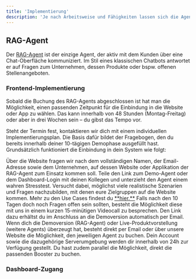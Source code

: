 ```yaml
---
title: 'Implementierung'
description: 'Je nach Arbeitsweise und Fähigkeiten lassen sich die Agents unterschiedlich in deine Unternehmensprozesse integrieren.'
---
```


## RAG-Agent

Der [RAG-Agent](https://docs.pzlr.ai/rag-agent/rag) ist der einzige Agent, der aktiv mit dem Kunden über eine Chat-Oberfläche kommuniziert. Im Stil eines klassischen Chatbots antwortet er auf Fragen zum Unternehmen, dessen Produkte oder bspw. offenen Stellenangeboten.

### Frontend-Implementierung

Sobald die Buchung des RAG-Agents abgeschlossen ist hat man die Möglichkeit, einen passenden Zeitpunkt für die Einbindung in die Website oder App zu wählen. Das kann innerhalb von 48 Stunden (Montag-Freitag) oder aber in drei Wochen sein – du gibst das Tempo vor.

Steht der Termin fest, kontaktieren wir dich mit einem individuellen Implementierungsplan. Die Basis dafür bildet der Fragebogen, den du bereits innerhalb deiner 10-tägigen Demophase ausgefüllt hast. Grundsätzlich funktioniert die Einbindung in dein System wie folgt:

<Steps>
  <Step title="Anfrage über die Website">
    Über die Website fragen wir nach dem vollständigen Namen, der Email-Adresse sowie dem Unternehmen, auf dessen Website  oder Applikation der RAG-Agent zum Einsatz kommen soll.
  </Step>
  <Step title="10-Tage-Stresstest">
    Teile den Link zum Demo-Agent oder dem Dashboard-Login mit deinen Kollegen und unterzieht den Agent einem wahren Stresstest. Versucht dabei, möglichst viele realistische Szenarien und Fragen nachzubilden, mit denen eure Zielgruppen auf die Website kommen. Mehr zu den Use Cases findest du <a href="/pages/rag-agent/usecases">**hier.**</a>
  </Step>
  <Step title="Q&A-Session">
    Falls nach den 10 Tagen doch noch Fragen offen sein sollten, besteht die Möglichkeit diese mit uns in einem kurzen 15-minütigen Videocall zu besprechen. Den Link dazu erhältst du im Anschluss an die Demoversion automatisch per Email.
  </Step>
  <Step title="Buchung des Agents (und Booster)">
    Wenn dich die Demoversion (RAG-Agent) oder Live-Produktvorstellung (weitere Agents) überzeugt hat, besteht direkt per Email oder über unsere Website die Möglichkeit, den jeweiligen Agent zu buchen. Dein Account sowie die dazugehörige Serverumgebung werden dir innerhalb von 24h zur Verfügung gestellt. Du hast zudem parallel die Möglichkeit, direkt die passenden Booster zu buchen.
  </Step>
</Steps>

### Dashboard-Zugang



